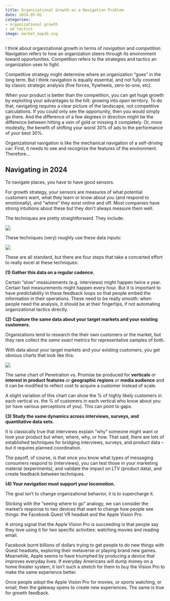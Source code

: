 ```yaml
---
title: Organizational Growth as a Navigation Problem
date: 2024-05-02
categories:
- organizational growth
- ad tactics
image: market_map1b.svg
---
```


I think about organizational growth in terms of *navigation* and *competition*. Navigation refers to how an organization steers through its environment toward opportunities. Competition refers to the strategies and tactics an organization uses to fight. 

Competitive strategy might determine where an organization “goes” in the long term. But I think navigation is equally essential, and not fully covered by classic strategic analysis (five forces, flywheels, zero-to-one, etc).

When your product is better than the competition, you can get huge growth by exploiting your advantages to the hilt: growing into *open* territory. To do that, navigating requires a clear picture of the landscape, not competitive calculations. If you could only see the opportunity, then you would simply go there. And the difference of a few degrees in direction might be the difference between hitting a vein of gold or missing it completely. Or, more modestly, the benefit of shifting your worst 30% of ads to the performance of your best 30%.

Organizational navigation is like the mechanical navigation of a self-driving car: First, it needs to see and recognize the features of the environment. Therefore…

## Navigating in 2024

To navigate places, you have to have good sensors. 

For growth strategy, your sensors are measures of what potential customers want, what they learn or know about you (and respond to emotionally), and “where” they exist online and off. Most companies have strong intuitions about these but they don’t always measure them well. 

The techniques are pretty straightforward. They include:

![](methods_of_seeing.png)

These techniques (very) roughly use these data inputs:

![](methods_of_seeing_labeled.png)

These are all standard, but there are four steps that take a concerted effort to really excel at these techniques:

**(1) Gather this data on a regular cadence.**

Certain “slow” measurements (e.g. interviews) might happen twice a year. Certain fast measurements might happen every hour. But it is important to have predictability in these feedback loops so that people embed the information in their operations. These need to be really smooth: when people need the analysis, it should be at their fingertips, if not automating organizational tactics directly.

**(2) Capture the same data about your target markets and your existing customers.**

Organizations tend to research the their own customers or the market, but they rare collect the *same exact* metrics for representative samples of both.

With data about your target markets and your existing customers, you get obvious charts that look like this:

![](market_map1.png)

The same chart of Penetration vs. Promise be produced for **verticals** *or* **interest in product features** *or* **geographic regions** *or* **media audience** and it can be modified to reflect cost to acquire a customer instead of scale.

A slight variation of this chart can show the % of highly likely customers in each vertical vs. the % of customers in each vertical who know about you (or have various perceptions of you). This can point to gaps.

**(3) Study the same dynamics across interviews, surveys, and quantitative data sets.**

It is classically true that interviews explain “why” someone might want or love your product but when, where, why, or how. That said, there are lots of established techniques for bridging interviews, surveys, and product data – but it requires planned coordination.

The payoff, of course, is that once you know what types of messaging consumers respond to (interviews), you can test those in your marketing material (experiments), and validate the impact on LTV (product data), and create feedback between techniques.

**(4) Your navigation must support your locomotion.**

The goal isn’t to change organizational behavior, it is to supercharge it.

Sticking with the “seeing where to go” analogy, we can consider the market’s response to two devices that want to change how people see things: the Facebook Quest VR headset and the Apple Vision Pro.

A strong signal that the Apple Vision Pro is succeeding is that people say they love using it for two specific activities: watching movies and reading email. 

Facebook burnt billions of dollars trying to get people to do new things with Quest headsets, exploring their metaverse or playing brand new games. Meanwhile, Apple seems to have triumphed by producing a device that improves everyday lives. If everyday Americans will dump money on a home theater system, it isn’t such a stretch for them to buy the Vision Pro to make the same experience better.

Once people adopt the Apple Vision Pro for movies, or sports watching, or email, then the gateway opens to create new experiences. The same is true for growth feedback.
